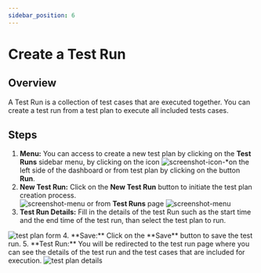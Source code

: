 ```yaml
---
sidebar_position: 6
---
```



# Create a Test Run

## Overview

A Test Run is a collection of test cases that are executed together. You can create a test run from a test plan to execute all included tests cases.

## Steps
1. **Menu:** You can access to create a new test plan by clicking on the **Test Runs** sidebar menu, by clicking on the icon ![screenshot-icon-*](/img/screenshot-plus-menu.png)on the left side of the dashboard or from test plan by clicking on the button **Run**.
2. **New Test Run:** Click on the **New Test Run** button to initiate the test plan creation process.
<br/>![screenshot-menu](/img/screenshot-create-test.png) or from **Test Runs** page ![screenshot-menu](/img/screenshot-create-test-tests.png)
3. **Test Run Details:** Fill in the details of the test Run such as the start time and the end time of the test run, than select the test plan to run.
<img src={testRunForm} alt="test plan form" width={400} style={{paddingLeft:35}} />
4. **Save:** Click on the **Save** button to save the test run.
5. **Test Run:** You will be redirected to the test run page where you can see the details of the test run and the test cases that are included for execution.
<img src={testRunDetails} alt="test plan details"  style={{paddingLeft:35}} />



